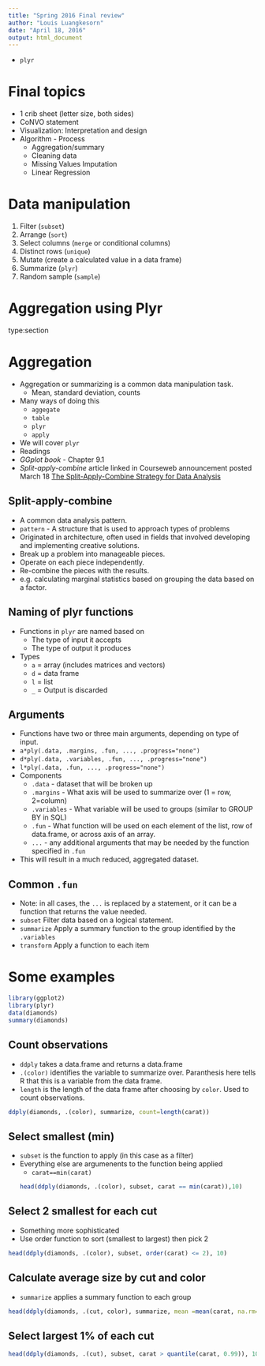 ```yaml
---
title: "Spring 2016 Final review"
author: "Louis Luangkesorn"
date: "April 18, 2016"
output: html_document
---
```


-  `plyr`

Final topics
=============

- 1 crib sheet (letter size, both sides)
- CoNVO statement
- Visualization: Interpretation and design
- Algorithm - Process
  -  Aggregation/summary
  -  Cleaning data
  -  Missing Values Imputation
  -  Linear Regression

Data manipulation
=================

1.  Filter (`subset`)
2.  Arrange (`sort`)
3.  Select columns (`merge` or conditional columns)
5.  Distinct rows (`unique`)
6.  Mutate (create a calculated value in a data frame)
7.  Summarize (`plyr`)
8.  Random sample (`sample`)

Aggregation using Plyr
=============
type:section

Aggregation
===============

- Aggregation or summarizing is a common data manipulation task.
  -  Mean, standard deviation, counts
- Many ways of doing this
  -  `aggegate`
  -  `table`
  -  `plyr`
  -  `apply`
- We will cover `plyr`
-  Readings
  -  *GGplot book* - Chapter 9.1
  -  *Split-apply-combine* article linked in Courseweb announcement posted March 18
    [The Split-Apply-Combine Strategy for Data Analysis](https://www.jstatsoft.org/article/view/v040i01)

Split-apply-combine
----------

-  A common data analysis pattern.
  -  `pattern` - A structure that is used to approach types of problems
  -  Originated in architecture, often used in fields that involved developing and implementing creative solutions.
-  Break up a problem into manageable pieces.
-  Operate on each piece independently.
-  Re-combine the pieces with the results.
-  e.g. calculating marginal statistics based on grouping the data based on a factor.


Naming of plyr functions
----------

- Functions in `plyr` are named based on
  -  The type of input it accepts
  -  The type of output it produces

- Types
  - `a` = array (includes matrices and vectors)
  - `d` = data frame
  - `l` = list
  - `_` = Output is discarded

Arguments
----------

-  Functions have two or three main arguments, depending on type of input.
  -  `a*ply(.data, .margins, .fun, ..., .progress="none")`
  -  `d*ply(.data, .variables, .fun, ..., .progress="none")`
  -  `l*ply(.data, .fun, ..., .progress="none")`
- Components
  - `.data` - dataset that will be broken up
  - `.margins` - What axis will be used to summarize over (1 = row, 2=column)
  - `.variables` - What variable will be used to groups (similar to GROUP BY in SQL)
  - `.fun` - What function will be used on each element of the list, row of data.frame, or across axis of an array.
  - `...` - any additional arguments that may be needed by the function specified in `.fun` 

- This will result in a much reduced, aggregated dataset.

Common `.fun`
----------

- Note: in all cases, the `...` is replaced by a statement, or it can be a function that returns the value needed.
-  `subset` Filter data based on a logical statement.
-  `summarize` Apply a summary function to the group identified by the `.variables`
-  `transform` Apply a function to each item

Some examples
============

```r
library(ggplot2)
library(plyr)
data(diamonds)
summary(diamonds)
```


Count observations
--------------------

- `ddply` takes a data.frame and returns a data.frame
- `.(color)`  identifies the variable to summarize over. Paranthesis here tells R that this is a variable from the data frame.
- `length` is the length of the data frame after choosing by `color`. Used to count observations.

```r
ddply(diamonds, .(color), summarize, count=length(carat))
```

Select smallest (min)
----------------
- `subset` is the function to apply (in this case as a filter)
- Everything else are argumenents to the function being applied
  - `carat==min(carat)`
```r
head(ddply(diamonds, .(color), subset, carat == min(carat)),10)
```

Select 2 smallest for each cut
-----------

-  Something more sophisticated
-  Use order function to sort (smallest to largest) then pick 2
```r
head(ddply(diamonds, .(color), subset, order(carat) <= 2), 10)
```

Calculate average size by cut and color
------

- `summarize` applies a summary function to each group

```r
head(ddply(diamonds, .(cut, color), summarize, mean =mean(carat, na.rm=TRUE)), 20)
```


Select largest 1% of each cut
-----------

```r
head(ddply(diamonds, .(cut), subset, carat > quantile(carat, 0.99)), 10)
```



